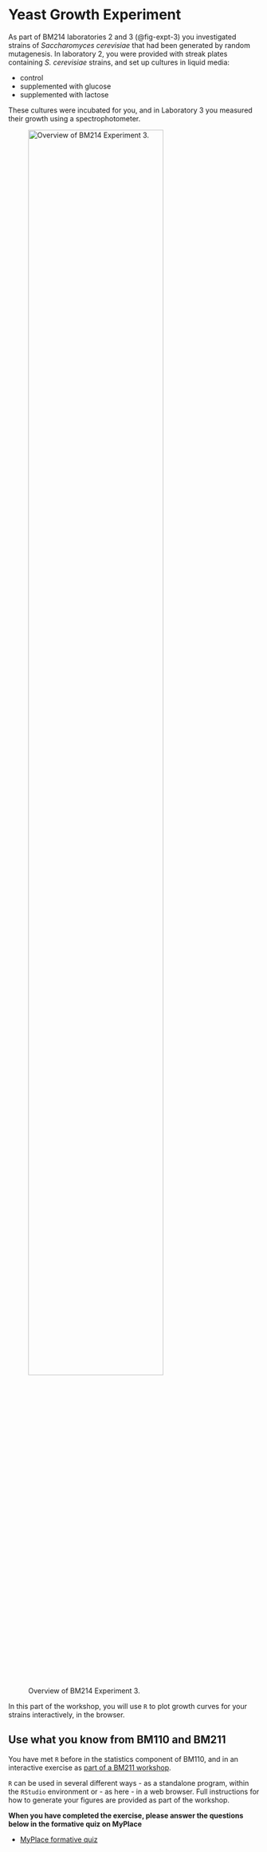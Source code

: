 # Yeast Growth Experiment

As part of BM214 laboratories 2 and 3 (@fig-expt-3) you investigated strains of _Saccharomyces cerevisiae_ that had been generated by random mutagenesis. In laboratory 2, you were provided with streak plates containing _S. cerevisiae_ strains, and set up cultures in liquid media:
  
- control
- supplemented with glucose
- supplemented with lactose
  
These cultures were incubated for you, and in Laboratory 3 you measured their growth using a spectrophotometer.  

![Overview of BM214 Experiment 3.](assets/images/experiment-3.png){#fig-expt-3 width="80%"}

::: { .callout-note }
In this part of the workshop, you will use `R` to plot growth curves for your strains interactively, in the browser.
:::

::: { .callout-tip collapse="true"}
## Use what you know from BM110 and BM211

You have met `R` before in the statistics component of BM110, and in an interactive exercise as [part of a BM211 workshop](https://sipbs-compbiol.github.io/BM211-workshops/shannon_index.html).

`R` can be used in several different ways - as a standalone program, within the `RStudio` environment or - as here - in a web browser. Full instructions for how to generate your figures are provided as part of the workshop.
:::

::: { .callout-important }
**When you have completed the exercise, please answer the questions below in the formative quiz on MyPlace**

- [MyPlace formative quiz]({{< var myplace.quiz1 >}})
:::